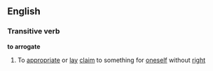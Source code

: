 ==English==
===Transitive verb===
'''to arrogate'''
#To [[appropriate]] or [[lay]] [[claim]] to something for [[oneself]] without [[right]]